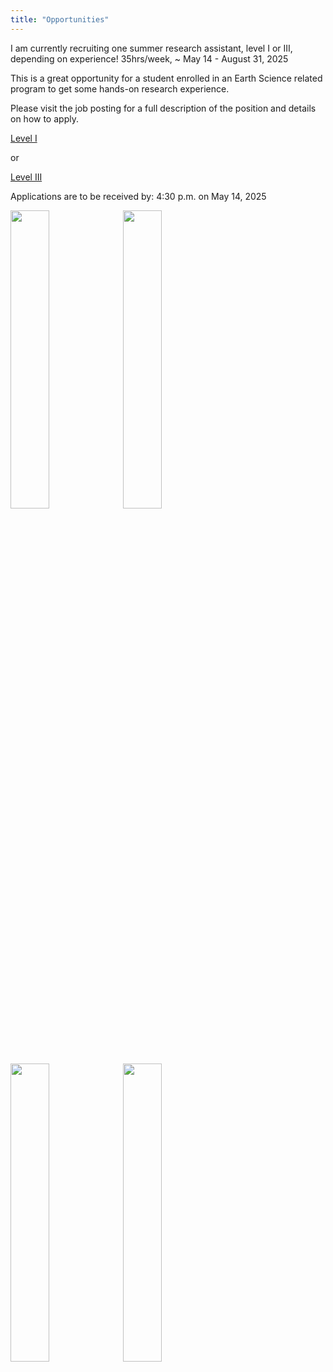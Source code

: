 ```yaml
---
title: "Opportunities"
---
```


I am currently recruiting one summer research assistant, level I or III, depending on experience! 35hrs/week, ~ May 14 - August 31, 2025

This is a great opportunity for a student enrolled in an Earth Science related program to get some hands-on research experience.

Please visit the job posting for a full description of the position and details on how to apply. 

[Level I](https://www.brandonu.ca/jobs/job/research-assistant-i-department-of-geography-environment/)

or 

[Level III](https://www.brandonu.ca/jobs/job/research-assistant-department-of-geography-and-environment/)

Applications are to be received by: 4:30 p.m. on May 14, 2025

<img src = "images/scanning.jpg" width = "35%" align = "center">
<img src = "images/research_site.jpg" width = "35%" align = "center">
<img src = "images/snow.jpg" width = "35%" align = "center">
<img src = "images/wind_erosion.jpg" width = "35%" align = "center">
